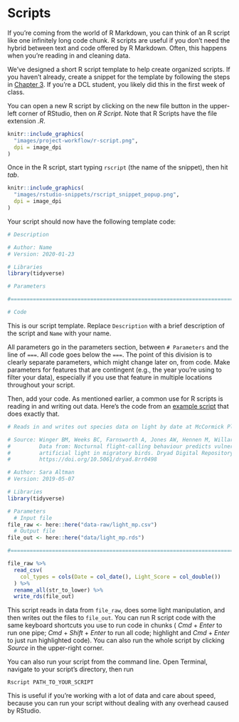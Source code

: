 
# Scripts

If you're coming from the world of R Markdown, you can think of an R script like one infinitely long code chunk. R scripts are useful if you don't need the hybrid between text and code offered by R Markdown. Often, this happens when you're reading in and cleaning data. 

We've designed a short R script template to help create organized scripts. If you haven't already, create a snippet for the template by following the steps in [Chapter 3](https://dcl-workflow.stanford.edu/rstudio-snippets.html#rscript-snippet). If you're a DCL student, you likely did this in the first week of class. 

You can open a new R script by clicking on the new file button in the upper-left corner of RStudio, then on _R Script_. Note that R Scripts have the file extension _.R_.

```r
knitr::include_graphics(
  "images/project-workflow/r-script.png", 
  dpi = image_dpi
)
```

Once in the R script, start typing `rscript` (the name of the snippet), then hit _tab_. 

```r
knitr::include_graphics(
  "images/rstudio-snippets/rscript_snippet_popup.png", 
  dpi = image_dpi
)
```

Your script should now have the following template code:

```r
# Description

# Author: Name
# Version: 2020-01-23

# Libraries
library(tidyverse)

# Parameters

#===============================================================================

# Code

```

This is our script template. Replace `Description` with a brief description of the script and `Name` with your name.

All parameters go in the parameters section, between `# Parameters` and the line of `===`. All code goes below the `===`. The point of this division is to clearly separate parameters, which might change later on, from code. Make parameters for features that are contingent (e.g., the year you're using to filter your data), especially if you use that feature in multiple locations throughout your script. 

Then, add your code. As mentioned earlier, a common use for R scripts is reading in and writing out data. Here's the code from an [example script](https://github.com/dcl-docs/project-example/blob/master/scripts/light_mp.R) that does exactly that.

```r
# Reads in and writes out species data on light by date at McCormick Place in Chicago

# Source: Winger BM, Weeks BC, Farnsworth A, Jones AW, Hennen M, Willard DE (2019) 
#         Data from: Nocturnal flight-calling behaviour predicts vulnerability to 
#         artificial light in migratory birds. Dryad Digital Repository. 
#         https://doi.org/10.5061/dryad.8rr0498

# Author: Sara Altman
# Version: 2019-05-07

# Libraries
library(tidyverse)

# Parameters
  # Input file
file_raw <- here::here("data-raw/light_mp.csv")
  # Output file
file_out <- here::here("data/light_mp.rds")

#===============================================================================

file_raw %>% 
  read_csv(
    col_types = cols(Date = col_date(), Light_Score = col_double())
  ) %>% 
  rename_all(str_to_lower) %>% 
  write_rds(file_out)
```

This script reads in data from `file_raw`, does some light manipulation, and then writes out the files to `file_out`. 
You can run R script code with the same keyboard shortcuts you use to run code in chunks ( _Cmd_ + _Enter_ to run one pipe; _Cmd_ + _Shift_ + _Enter_ to run all code; highlight and _Cmd_ + _Enter_ to just run highlighted code). You can also run the whole script by clicking _Source_ in the upper-right corner. 

You can also run your script from the command line. Open Terminal, navigate to your script's directory, then run

`Rscript PATH_TO_YOUR_SCRIPT`

This is useful if you're working with a lot of data and care about speed, because you can run your script without dealing with any overhead caused by RStudio.
